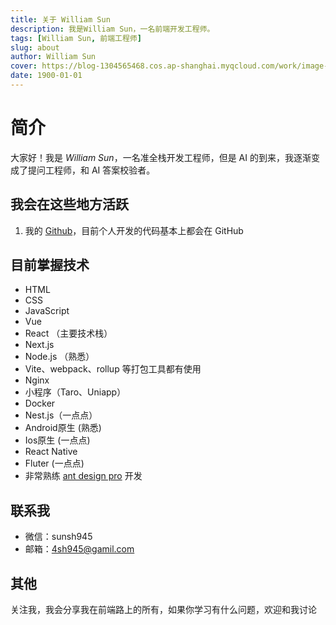 ```yaml
---
title: 关于 William Sun
description: 我是William Sun，一名前端开发工程师。
tags: [William Sun, 前端工程师]
slug: about
author: William Sun
cover: https://blog-1304565468.cos.ap-shanghai.myqcloud.com/work/image-20240721171518634.png
date: 1900-01-01
---
```


# 简介

大家好！我是 _William Sun_，一名准全栈开发工程师，但是 AI 的到来，我逐渐变成了提问工程师，和 AI 答案校验者。

## 我会在这些地方活跃

1. 我的 <a target="_blank" href="https://github.com/sunshihao/">Github</a>，目前个人开发的代码基本上都会在 GitHub

## 目前掌握技术

- HTML
- CSS
- JavaScript
- Vue
- React （主要技术栈）
- Next.js
- Node.js （熟悉）
- Vite、webpack、rollup 等打包工具都有使用
- Nginx
- 小程序（Taro、Uniapp）
- Docker
- Nest.js（一点点）
- Android原生 (熟悉)
- Ios原生 (一点点)
- React Native
- Fluter (一点点)
- 非常熟练 [ant design pro](https://pro.ant.design/zh-CN/) 开发

## 联系我

- 微信：sunsh945
- 邮箱：4sh945@gamil.com

## 其他

关注我，我会分享我在前端路上的所有，如果你学习有什么问题，欢迎和我讨论
